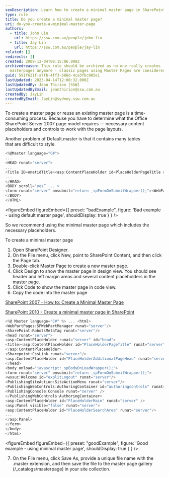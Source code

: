 ```yaml
---
seoDescription: Learn how to create a minimal master page in SharePoint for efficient and easy-to-style web pages.
type: rule
title: Do you create a minimal master page?
uri: do-you-create-a-minimal-master-page
authors:
  - title: John Liu
    url: https://ssw.com.au/people/john-liu
  - title: Jay Lin
    url: https://ssw.com.au/people/jay-lin
related: []
redirects: []
created: 2009-12-04T08:15:06.000Z
archivedreason: This rule should be archived as no one really creates
  masterpages anymore - classic pages using Master Pages are considered old
guid: 591f621f-a7fb-4ff3-b86d-4ca3fbc085e1
lastUpdated: 2023-04-14T12:08:32.000Z
lastUpdatedBy: Jean Thirion [SSW]
lastUpdatedByEmail: jeanthirion@ssw.com.au
createdBy: JayLin
createdByEmail: JayLin@sydney.ssw.com.au
---
```


To create a master page or reuse an existing master page is a time-consuming process. Because you have to determine what the Office SharePoint Server 2007 page model requires — necessary content placeholders and controls to work with the page layouts.

Another problem of Default.master is that it contains many tables that are difficult to style.
``` cs
<%@Master language="C#">
...
<HEAD runat="server">
...
<Title ID=onetidTitle><asp:ContentPlaceHolder id=PlaceHolderPageTitle runat="server"/></Title>
...
</HEAD>
<BODY scroll="yes” ... >
<form runat="server" onsubmit="return _spFormOnSubmitWrapper();"><WebPartPages:SPWebPartManager id="m" runat="Server"/><table class="ms-main" CELLPADDING=0 CELLSPACING=0 BORDER=0 WIDTH="100%" HEIGHT="100%"> <tr> <td> <asp:ContentPlaceHolder id="PlaceHolderGlobalNavigation" runat="server"> <table CELLPADDING=0 CELLSPACING=0 BORDER=0 WIDTH="100%"> ... </table> </asp:ContentPlaceHolder> </td> </tr> <tr> ... </tr> <tr> <td id="onetIdTopNavBarContainer" WIDTH=100% class="ms-bannerContainer"> <asp:ContentPlaceHolder id="PlaceHolderTopNavBar" runat="server"> ... </asp:ContentPlaceHolder> </td> </tr> <tr height="100%"> <td> <table width="100%" height="100%" cellspacing="0" cellpadding="0"> ... </table> </td> </tr> </table> <asp:ContentPlaceHolder id="PlaceHolderFormDigest" runat="server"> ... </asp:ContentPlaceHolder> ... </form> <asp:ContentPlaceHolder id="PlaceHolderUtilityContent" runat="server"/> <asp:ContentPlaceHolder id="PlaceHolderBodyAreaClass" runat="server"/> <asp:ContentPlaceHolder id="PlaceHolderTitleAreaClass" runat="server"/>
</BODY>
</HTML>
```

<figureEmbed figureEmbed={{
  preset: "badExample",
  figure: 'Bad example - using default master page',
  shouldDisplay: true
} } />


So we recommend using the minimal master page which includes the necessary placeholders.

To create a minimal master page

1. Open SharePoint Designer.
2. On the File menu, click New, point to SharePoint Content, and then click the Page tab.
3. Double-click Master Page to create a new master page.
4. Click Design to show the master page in design view. You should see header and left margin areas and several content placeholders in the master page.
5. Click Code to show the master page in code view.
6. Copy the code into the master page

[SharePoint 2007 - How to: Create a Minimal Master Page](https://learn.microsoft.com/en-us/previous-versions/office/developer/sharepoint-2007/aa660698(v=office.12)?redirectedfrom=MSDN)

[SharePoint 2010 - Create a minimal master page in SharePoint](https://learn.microsoft.com/en-us/sharepoint/dev/general-development/how-to-create-a-minimal-master-page-in-sharepoint?redirectedfrom=MSDN)

``` cs
<%@ Master language="C#" %> ... <html>
<WebPartPages:SPWebPartManager runat="server"/>
<SharePoint:RobotsMetaTag runat="server"/>
<head runat="server">
<asp:ContentPlaceHolder runat="server" id="head">
<title><asp:ContentPlaceHolder id="PlaceHolderPageTitle" runat="server" /></title>
</asp:ContentPlaceHolder>
<Sharepoint:CssLink runat="server"/>
<asp:ContentPlaceHolder id="PlaceHolderAdditionalPageHead" runat="server" />
</head>
<body onload="javascript:_spBodyOnLoadWrapper();">
<form runat="server" onsubmit="return _spFormOnSubmitWrapper();">
<wssuc:Welcome id="explitLogout" runat="server"/>
<PublishingSiteAction:SiteActionMenu runat="server"/>
<PublishingWebControls:AuthoringContainer id="authoringcontrols" runat="server">
<PublishingConsole:Console runat="server" />
</PublishingWebControls:AuthoringContainer>
<asp:ContentPlaceHolder id="PlaceHolderMain" runat="server" />
<asp:Panel visible="false" runat="server">
<asp:ContentPlaceHolder id="PlaceHolderSearchArea" runat="server"/>
...
</asp:Panel>
</form>
</body>
</html>
```

<figureEmbed figureEmbed={{
  preset: "goodExample",
  figure: 'Good example - using minimal master page',
  shouldDisplay: true
} } />


7. On the File menu, click Save As, provide a unique file name with the .master extension, and then save the file to the master page gallery (/\_catalogs/masterpage) in your site collection.
